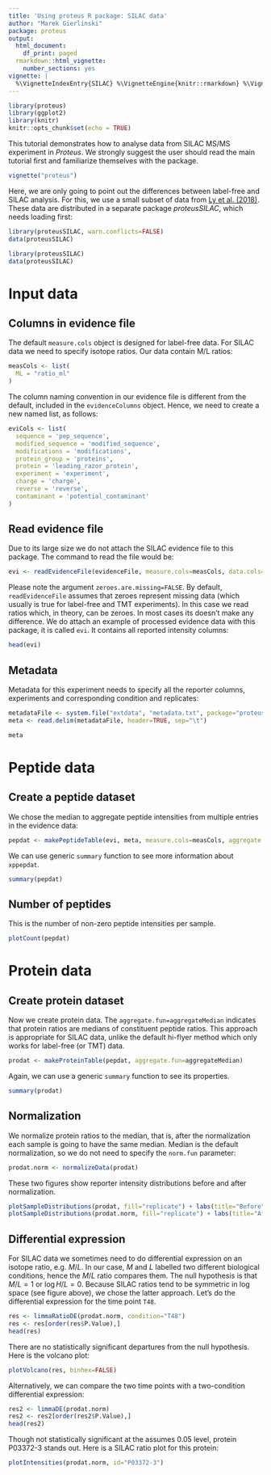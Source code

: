 ```yaml
---
title: 'Using proteus R package: SILAC data'
author: "Marek Gierlinski"
package: proteus
output:
  html_document:
    df_print: paged
  rmarkdown::html_vignette:
    number_sections: yes
vignette: |
  %\VignetteIndexEntry{SILAC} %\VignetteEngine{knitr::rmarkdown} %\VignetteEncoding{UTF-8}
---
```


```r
library(proteus)
library(ggplot2)
library(knitr)
knitr::opts_chunk$set(echo = TRUE)
```

This tutorial demonstrates how to analyse data from SILAC MS/MS experiment in *Proteus*. We strongly suggest the user should read the main tutorial first and familiarize themselves with the package.

```r
vignette("proteus")
```

Here, we are only going to point out the differences between label-free and SILAC analysis. For this, we use a small subset of data from [Ly et al. (2018)](https://wellcomeopenresearch.org/articles/3-51/). These data are distributed in a separate package *proteusSILAC*, which needs loading first:

```r
library(proteusSILAC, warn.conflicts=FALSE)
data(proteusSILAC)
```

```r
library(proteusSILAC)
data(proteusSILAC)
```

# Input data

## Columns in evidence file

The default `measure.cols` object is designed for label-free data. For SILAC data we need to specify isotope ratios. Our data contain M/L ratios:

```r
measCols <- list(
  ML = "ratio_ml"
)
```


The column naming convention in our evidence file is different from the default, included in the `evidenceColumns` object. Hence, we need to create a new named list, as follows:

```r
eviCols <- list(
  sequence = 'pep_sequence',
  modified_sequence = 'modified_sequence',
  modifications = 'modifications',
  protein_group = 'proteins',
  protein = 'leading_razor_protein',
  experiment = 'experiment',
  charge = 'charge',
  reverse = 'reverse',
  contaminant = 'potential_contaminant'
)
```


## Read evidence file

Due to its large size we do not attach the SILAC evidence file to this package. The command to read the file would be:

```r
evi <- readEvidenceFile(evidenceFile, measure.cols=measCols, data.cols=eviCols, zeroes.are.missing=FALSE)
```

Please note the argument `zeroes.are.missing=FALSE`. By default, `readEvidenceFile` assumes that zeroes represent missing data (which usually is true for label-free and TMT experiments). In this case we read ratios which, in theory, can be zeroes. In most cases its doesn't make any difference.
We do attach an example of processed evidence data with this package, it is called `evi`. It contains all reported intensity columns:
```r
head(evi)
```
## Metadata
Metadata for this experiment needs to specify all the reporter columns, experiments and corresponding condition and replicates:
```r
metadataFile <- system.file("extdata", "metadata.txt", package="proteusSILAC")
meta <- read.delim(metadataFile, header=TRUE, sep="\t")
```
```r
meta
```
# Peptide data
## Create a peptide dataset
We chose the median to aggregate peptide intensities from multiple entries in the evidence data:
```r
pepdat <- makePeptideTable(evi, meta, measure.cols=measCols, aggregate.fun=aggregateMedian, experiment.type="SILAC")
```
We can use generic `summary` function to see more information about `xppepdat`.
```r
summary(pepdat)
```
## Number of peptides
This is the number of non-zero peptide intensities per sample. 
```r
plotCount(pepdat)
```
# Protein data
## Create protein dataset
Now we create protein data. The `aggregate.fun=aggregateMedian` indicates that protein ratios are medians of constituent peptide ratios. This approach is appropriate for SILAC data, unlike the default hi-flyer method which only works for label-free (or TMT) data.
```r
prodat <- makeProteinTable(pepdat, aggregate.fun=aggregateMedian)
```
Again, we can use a generic `summary` function to see its properties.
```r
summary(prodat)
```
## Normalization
We normalize protein ratios to the median, that is, after the normalization each sample is going to have the same median. Median is the default normalization, so we do not need to specify the `norm.fun` parameter:
```r
prodat.norm <- normalizeData(prodat)
```
These two figures show reporter intensity distributions before and after normalization.
```r
plotSampleDistributions(prodat, fill="replicate") + labs(title="Before")
plotSampleDistributions(prodat.norm, fill="replicate") + labs(title="After")
```
## Differential expression
For SILAC data we sometimes need to do differential expression on an isotope ratio, e.g. $M/L$. In our case, $M$ and $L$ labelled two different biological conditions, hence the $M/L$ ratio compares them. The null hypothesis is that $M/L = 1$ or $\log H/L = 0$. Because SILAC ratios tend to be symmetric in log space (see figure above), we chose the latter approach. Let's do the differential expression for the time point `T48`.


```r
res <- limmaRatioDE(prodat.norm, condition="T48")
res <- res[order(res$P.Value),]
head(res)
```

There are no statistically significant departures from the null hypothesis. Here is the volcano plot:

```r
plotVolcano(res, binhex=FALSE)
```

Alternatively, we can compare the two time points with a two-condition differential expression:

```r
res2 <- limmaDE(prodat.norm)
res2 <- res2[order(res2$P.Value),]
head(res2)
```

Though not statistically significant at the assumes 0.05 level, protein P03372-3 stands out. Here is a SILAC ratio plot for this protein:

```r
plotIntensities(prodat.norm, id="P03372-3")
```
